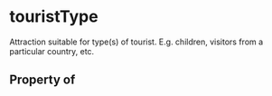   

# touristType

Attraction suitable for type(s) of tourist. E.g. children, visitors from a particular country, etc.

## Property of



